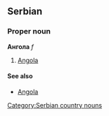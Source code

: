 ==Serbian==
===Proper noun===
'''Ангола''' ''f''
#[[Angola]]
====See also====
*[[Angola]]
[[Category:Serbian country nouns]]